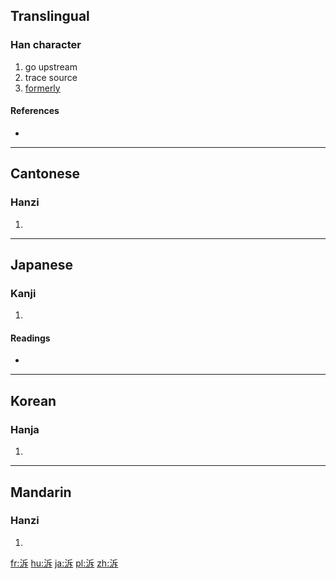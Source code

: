 {{also|溯}}
==Translingual==

===Han character===
{{Han char|rn=85|rad=水|as=05|sn=8|four=32141|canj=EHMY|ids=⿰⺡斥}}

# go upstream
# trace source
# [[formerly]]

====References====
* {{Han ref|kx=0617.010|dkj=17300|dj=1012.020|hdz=31588.080|uh=6CDD|ud=27869|bh=CD41|bd=52545}}

----

==Cantonese==

===Hanzi===
{{yue-hanzi|jyut=sou3|y=sou3}}

# {{defn|lang=yue|sort=水05}}

----

==Japanese==

===Kanji===
{{ja-kanji|grade=|rs=水05}}

# {{defn|lang=ja|sort=水05}}

====Readings====
* {{ja-readings|on=[[そ]] (so)|kun=[[さかのぼる]] (sakanoboru)}}

----

==Korean==

===Hanja===
{{ko-hanja|hangeul=소|eumhun=|rv=so|mr=so|y=so}}

# {{defn|lang=ko|sort=水05}}

----

==Mandarin==

===Hanzi===
{{cmn-hanzi|pin=[[sù]] ([[su4]]), [[zhǔ]] ([[zhu3]]), [[zhù]] ([[zhu4]])|wg=su<sup>4</sup>, chu<sup>3</sup>, chu<sup>4</sup>}}

# {{defn|lang=cmn|sort=水05}}

[[fr:泝]]
[[hu:泝]]
[[ja:泝]]
[[pl:泝]]
[[zh:泝]]